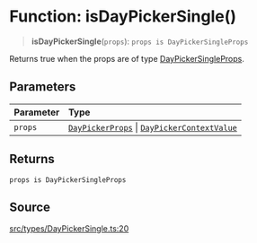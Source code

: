 # Function: isDayPickerSingle()

> **isDayPickerSingle**(`props`): `props is DayPickerSingleProps`

Returns true when the props are of type [DayPickerSingleProps](/api/latest/interfaces/DayPickerSingleProps.mdx).

## Parameters

| Parameter | Type |
| :------ | :------ |
| `props` | [`DayPickerProps`](/api/latest/type-aliases/DayPickerProps.mdx) \| [`DayPickerContextValue`](/api/latest/interfaces/DayPickerContextValue.mdx) |

## Returns

`props is DayPickerSingleProps`

## Source

[src/types/DayPickerSingle.ts:20](https://github.com/gpbl/react-day-picker/blob/56bfb649e/src/types/DayPickerSingle.ts#L20)
